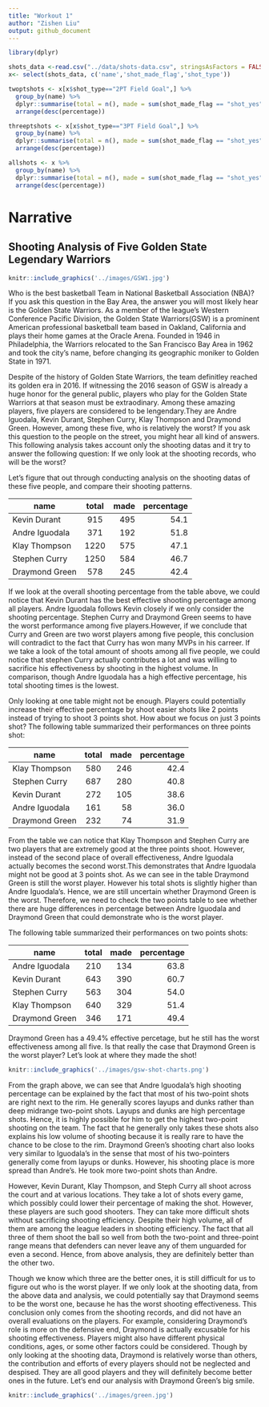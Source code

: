```yaml
---
title: "Workout 1"
author: "Zishen Liu"
output: github_document
---
```

```r
library(dplyr)

```

```r
shots_data <-read.csv("../data/shots-data.csv", stringsAsFactors = FALSE)
x<- select(shots_data, c('name','shot_made_flag','shot_type'))
```


```r
twoptshots <- x[x$shot_type=="2PT Field Goal",] %>%
  group_by(name) %>%
  dplyr::summarise(total = n(), made = sum(shot_made_flag == "shot_yes"), percentage = made/total*100) %>%
  arrange(desc(percentage))
```

```r
threeptshots <- x[x$shot_type=="3PT Field Goal",] %>%
  group_by(name) %>%
  dplyr::summarise(total = n(), made = sum(shot_made_flag == "shot_yes"), percentage = made/total*100) %>%
  arrange(desc(percentage))
```


```r
allshots <- x %>%
  group_by(name) %>%
  dplyr::summarise(total = n(), made = sum(shot_made_flag == "shot_yes"), percentage = made/total*100) %>%
  arrange(desc(percentage))
```

# Narrative

## Shooting Analysis of Five Golden State Legendary Warriors
```r
knitr::include_graphics('../images/GSW1.jpg')
```

Who is the best basketball Team in National Basketball Association (NBA)? 
If you ask this question in the Bay Area, the answer you will most likely hear is the Golden State Warriors. As a member of the league's Western Conference Pacific Division, the Golden State Warriors(GSW) is a prominent American professional basketball team based in Oakland, California and plays their home games at the Oracle Arena. Founded in 1946 in Philadelphia, the Warriors relocated to the San Francisco Bay Area in 1962 and took the city's name, before changing its geographic moniker to Golden State in 1971. 

Despite of the history of Golden State Warriors, the team definitley reached its golden era in 2016. If witnessing the 2016 season of GSW is already a huge honor for the general public, players who play for the Golden State Warriors at that season must be extraodinary. Among these amazing players, five players are considered to be lengendary.They are Andre Iguodala, Kevin Durant, Stephen Curry, Klay Thompson and Draymond Green. However, among these five, who is relatively the worst? If you ask this question to the people on the street, you might hear all kind of answers. This following analysis takes account only the shooting datas and it try to answer the following question: If we only look at the shooting records, who will be the worst? 

Let's figure that out through conducting analysis on the shooting datas of these five people, and compare their shooting patterns. 

|name          |total   |   made| percentage|
|--------------|:-----:| -----:|-------:|
|Kevin Durant  |  915  | 495    |   54.1|
|Andre Iguodala|   371  | 192   |    51.8|
|Klay Thompson |   1220 |  575  |     47.1|
|Stephen Curry |   1250  | 584   |   46.7|
|Draymond Green|   578 |  245   |    42.4|

If we look at the overall shooting percentage from the table above, we could notice that Kevin Durant has the best effective shooting percentage among all players. Andre Iguodala follows Kevin closely if we only consider the shooting percentage. Stephen Curry and Draymond Green seems to have the worst performance among five players.However, if we conclude that Curry and Green are two worst players among five people, this conclusion will contradict to the fact that Curry has won many MVPs in his carreer. If we take a look of the total amount of shoots among all five people, we could notice that stephen Curry actually contributes a lot and was willing to sacrifice his effectiveness by shooting in the highest volume. In comparison, though Andre Iguodala has a high effective percentage, his total shooting times is the lowest. 

Only looking at one table might not be enough. Players could potentially increase their effective percentage by shoot easier shots like 2 points instead of trying to shoot 3 points shot. How about we focus on just 3 points shot? The following table summarized their performances on three points shot:

|name          |total   |   made| percentage|
|--------------|:-----:| -----:|-------:|
|Klay Thompson   | 580  | 246   |    42.4|
| Stephen Curry  |  687 |  280  |     40.8|
| Kevin Durant  |   272 |  105   |    38.6|
|Andre Iguodala  | 161  |  58   |    36.0|
| Draymond Green |  232 |   74  |     31.9|

From the table we can notice that Klay Thompson and Stephen Curry are two players that are extremely good at the three points shoot. However, instead of the second place of overall effectiveness, Andre Iguodala actually becomes the second worst.This demonstrates that Andre Iguodala might not be good at 3 points shot. As we can see in the table Draymond Green is still the worst player. However his total shots is slightly higher than Andre Iguodala's. Hence, we are still uncertain whether Draymond Green is the worst. Therefore, we need to check the two points table to see whether there are huge differences in percentage between Andre Iguodala and Draymond Green that could demonstrate who is the worst player. 

The following table summarized their performances on two points shots:

|name          |total   |   made| percentage|
|--------------|:-----:| -----:|-------:|
|Andre Iguodala|   210 |  134  |     63.8|
|Kevin Durant  |   643 |  390  |     60.7|
|Stephen Curry  |  563 |  304   |    54.0|
|Klay Thompson  |  640  | 329   |    51.4|
|Draymond Green  | 346 |  171  |     49.4|

Draymond Green has a 49.4% effective percetage, but he still has the worst effectiveness among all five. Is that really the case that Draymond Green is the worst player? 
Let's look at where they made the shot! 
```r
knitr::include_graphics('../images/gsw-shot-charts.png')
```

From the graph above, we can see that Andre Iguodala’s high shooting percentage can be explained by the fact that most of his two-point shots are right next to the rim. He generally scores layups and dunks rather than deep midrange two-point shots. Layups and dunks are high percentage shots. Hence, it is highly possible for him to get the highest two-point shooting on the team. The fact that he generally only takes these shots also explains his low volume of shooting because it is really rare to have the chance to be close to the rim. Draymond Green’s shooting chart also looks very similar to Iguodala’s in the sense that most of his two-pointers generally come from layups or dunks. However, his shooting place is more spread than Andre's. He took more two-point shots than Andre. 

However, Kevin Durant, Klay Thompson, and Steph Curry all shoot across the court and at various locations. They take a lot of shots every game, which possibly could lower their percentage of making the shot. However, these players are such good shooters. They can take more difficult shots without sacrificing shooting efficiency. Despite their high volume, all of them are among the league leaders in shooting efficiency. The fact that all three of them shoot the ball so well from both the two-point and three-point range means that defenders can never leave any of them unguarded for even a second. Hence, from above analysis, they are definitely better than the other two. 

Though we know which three are the better ones, it is still difficult for us to figure out who is the worst player. If we only look at the shooting data, from the above data and analysis, we could potentially say that Draymond seems to be the worst one, because he has the worst shooting effectiveness. This conclusion only comes from the shooting records, and did not have an overall evaluations on the players. For example, considering Draymond's role is more on the defensive end, Draymond is actually excusable for his shooting effectiveness. Players might also have different physical conditions, ages, or some other factors could be considered. Though by only looking at the shooting data, Draymond is relatively worse than others, the contribution and efforts of every players should not be neglected and despised. They are all good players and they will definitely become better ones in the future. Let's end our analysis with Draymond Green's big smile. 



```r
knitr::include_graphics('../images/green.jpg')
```

